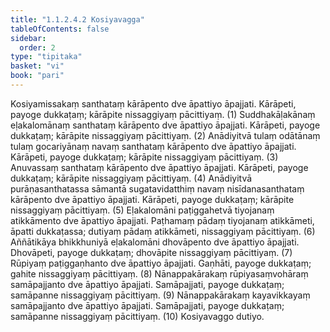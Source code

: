 ```yaml
---
title: "1.1.2.4.2 Kosiyavagga"
tableOfContents: false
sidebar:
  order: 2
type: "tipitaka"
basket: "vi"
book: "pari"
---
```



<DynamicBreadcrumb />

<Division number="163" book="pari" bookNo="5" page="59">

<Paragraph number="363" book="pari">
Kosiyamissakaṃ santhataṃ kārāpento dve āpattiyo āpajjati. Kārāpeti, payoge dukkaṭaṃ; kārāpite nissaggiyaṃ pācittiyaṃ. (1)
</Paragraph>

<Paragraph number="364" book="pari">
Suddhakāḷakānaṃ eḷakalomānaṃ santhataṃ kārāpento dve āpattiyo āpajjati. Kārāpeti, payoge dukkaṭaṃ; kārāpite nissaggiyaṃ pācittiyaṃ. (2)
</Paragraph>

<Paragraph number="365" book="pari">
Anādiyitvā tulaṃ odātānaṃ tulaṃ gocariyānaṃ navaṃ santhataṃ kārāpento dve āpattiyo āpajjati. Kārāpeti, payoge dukkaṭaṃ; kārāpite nissaggiyaṃ pācittiyaṃ. (3)
</Paragraph>

<Paragraph number="366" book="pari">
Anuvassaṃ santhataṃ kārāpento dve āpattiyo āpajjati. Kārāpeti, payoge dukkaṭaṃ; kārāpite nissaggiyaṃ pācittiyaṃ. (4)
</Paragraph>

<Paragraph number="367" book="pari">
Anādiyitvā purāṇasanthatassa sāmantā sugatavidatthiṃ navaṃ nisīdanasanthataṃ kārāpento dve āpattiyo āpajjati. Kārāpeti, payoge dukkaṭaṃ; kārāpite nissaggiyaṃ pācittiyaṃ. (5)
</Paragraph>

<Paragraph number="368" book="pari">
Eḷakalomāni paṭiggahetvā tiyojanaṃ atikkāmento dve āpattiyo āpajjati. Paṭhamaṃ pādaṃ tiyojanaṃ atikkāmeti, āpatti dukkaṭassa; dutiyaṃ pādaṃ atikkāmeti, nissaggiyaṃ pācittiyaṃ. (6)
</Paragraph>

<Paragraph number="369" book="pari">
Aññātikāya bhikkhuniyā eḷakalomāni dhovāpento dve āpattiyo āpajjati. Dhovāpeti, payoge dukkaṭaṃ; dhovāpite nissaggiyaṃ pācittiyaṃ. (7)
</Paragraph>

<Paragraph number="370" book="pari">
Rūpiyaṃ paṭiggaṇhanto dve āpattiyo āpajjati. Gaṇhāti, payoge dukkaṭaṃ; gahite nissaggiyaṃ pācittiyaṃ. (8)
</Paragraph>

<Paragraph number="371" book="pari">
Nānappakārakaṃ rūpiyasaṃvohāraṃ samāpajjanto dve āpattiyo āpajjati. Samāpajjati, payoge dukkaṭaṃ; samāpanne nissaggiyaṃ pācittiyaṃ. (9)
</Paragraph>

<Paragraph number="372" book="pari">
Nānappakārakaṃ kayavikkayaṃ samāpajjanto dve āpattiyo āpajjati. Samāpajjati, payoge dukkaṭaṃ; samāpanne nissaggiyaṃ pācittiyaṃ. (10)

</Paragraph>
</Division>

<Paragraph number="373" type="center" book="pari">
Kosiyavaggo dutiyo.
</Paragraph>